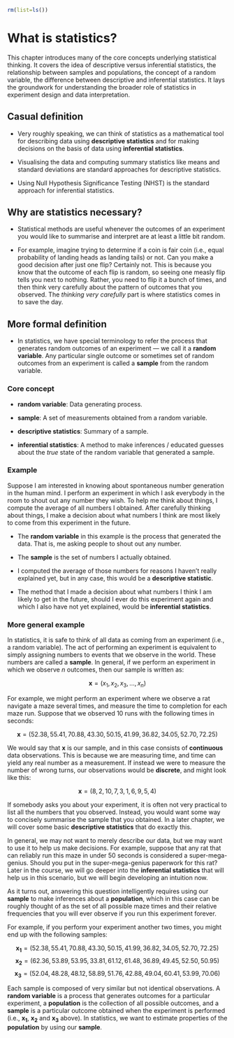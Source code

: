 ```r
rm(list=ls())
```
# What is statistics?
This chapter introduces many of the core concepts underlying
statistical thinking. It covers the idea of descriptive
versus inferential statistics, the relationship between
samples and populations, the concept of a random variable,
the difference between descriptive and inferential
statistics. It lays the groundwork for understanding the
broader role of statistics in experiment design and data
interpretation.

## Casual definition
- Very roughly speaking, we can think of statistics as a
  mathematical tool for describing data using **descriptive
  statistics** and for making decisions on the basis of data
  using **inferential statistics**.

- Visualising the data and computing summary statistics like
  means and standard deviations are standard approaches for
  descriptive statistics.

- Using Null Hypothesis Significance Testing (NHST) is the
  standard approach for inferential statistics.

## Why are statistics necessary?
- Statistical methods are useful whenever the outcomes of an
  experiment you would like to summarise and interpret are
  at least a little bit random.

- For example, imagine trying to determine if a coin is fair
  coin (i.e., equal probability of landing heads as landing
  tails) or not. Can you make a good decision after just one
  flip? Certainly not. This is because you know that the
  outcome of each flip is random, so seeing one measly flip
  tells you next to nothing. Rather, you need to flip it a
  bunch of times, and then think very carefully about the
  pattern of outcomes that you observed. The *thinking very
  carefully* part is where statistics comes in to save the
  day.

## More formal definition

- In statistics, we have special terminology to refer the
  process that generates random outcomes of an experiment
  --- we call it a **random variable**. Any particular
  single outcome or sometimes set of random outcomes from an
  experiment is called a **sample** from the random
  variable.

### Core concept
- **random variable**: Data generating process.

- **sample**: A set of measurements obtained from a random
  variable.

- **descriptive statistics**: Summary of a sample.

- **inferential statistics**: A method to make inferences /
  educated guesses about the *true* state of the random
  variable that generated a sample.

### Example 
Suppose I am interested in knowing about spontaneous number
generation in the human mind.  I perform an experiment in
which I ask everybody in the room to shout out any number
they wish. To help me think about things, I compute the
average of all numbers I obtained.  After carefully thinking
about things, I make a decision about what numbers I think
are most likely to come from this experiment in the future.

- The **random variable** in this example is the process
  that generated the data. That is, me asking people to
  shout out any number.

- The **sample** is the set of numbers I actually obtained.

- I computed the average of those numbers for reasons I
  haven't really explained yet, but in any case, this would
  be a **descriptive statistic**.

- The method that I made a decision about what numbers I
  think I am likely to get in the future, should I ever do
  this experiment again and which I also have not yet
  explained, would be **inferential statistics**.

### More general example
In statistics, it is safe to think of all data as coming
from an experiment (i.e., a random variable). The act of
performing an experiment is equivalent to simply assigning
numbers to events that we observe in the world.  These
numbers are called a **sample**. In general, if we perform
an experiment in which we observe $n$ outcomes, then our
sample is written as:

$$
\boldsymbol{x} = ( x_1, x_2, x_3, ..., x_n )
$$

For example, we might perform an experiment where we observe
a rat navigate a maze several times, and measure the time to
completion for each maze run. Suppose that we observed 10
runs with the following times in seconds:

$$
\boldsymbol{x} = ( 52.38, 55.41, 70.88, 43.30, 50.15, 41.99, 36.82, 34.05, 52.70, 72.25 )
$$

We would say that $\boldsymbol{x}$ is our sample, and in
this case consists of **continuous** data observations. This
is because we are measuring time, and time can yield any
real number as a measurement. If instead we were to measure
the number of wrong turns, our observations would be
**discrete**, and might look like this:

$$
\boldsymbol{x} = ( 8, 2, 10, 7, 3, 1, 6, 9, 5, 4 )
$$

If somebody asks you about your experiment, it is often not
very practical to list all the numbers that you observed.
Instead, you would want some way to concisely summarise the
sample that you obtained. In a later chapter, we will cover
some basic **descriptive statistics** that do exactly this.

In general, we may not want to merely describe our data, but
we may want to use it to help us make decisions. For
example, suppose that any rat that can reliably run this
maze in under 50 seconds is considered a super-mega-genius.
Should you put in the super-mega-genius paperwork for this
rat? Later in the course, we will go deeper into the
**inferential statistics** that will help us in this
scenario, but we will begin developing an intuition now.

As it turns out, answering this question intelligently
requires using our **sample** to make inferences about a
**population**, which in this case can be roughly thought of
as the set of all possible maze times and their relative
frequencies that you will ever observe if you run this
experiment forever.

For example, if you perform your experiment another two
times, you might end up with the following samples:

$$
\boldsymbol{x_1} = ( 52.38, 55.41, 70.88, 43.30, 50.15, 41.99, 36.82, 34.05, 52.70, 72.25 )
$$
$$
\boldsymbol{x_2} = ( 62.36, 53.89, 53.95, 33.81, 61.12, 61.48, 36.89, 49.45, 52.50, 50.95 )
$$
$$
\boldsymbol{x_3} = ( 52.04, 48.28, 48.12, 58.89, 51.76, 42.88, 49.04, 60.41, 53.99, 70.06 )
$$

Each sample is composed of very similar but not identical
observations. A **random variable** is a process that
generates outcomes for a particular experiment, a
**population** is the collection of all possible outcomes,
and a **sample** is a particular outcome obtained when the
experiment is performed (i.e., $\boldsymbol{x_1}$,
$\boldsymbol{x_2}$ and $\boldsymbol{x_3}$ above). In
statistics, we want to estimate properties of the
**population** by using our **sample**.
